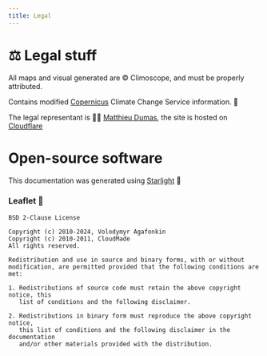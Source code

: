 ```yaml
---
title: Legal
---
```


# ⚖️ Legal stuff

All maps and visual generated are © Climoscope, and must be properly attributed.

Contains modified [Copernicus](https://www.copernicus.eu/en) Climate Change Service information. 🙏

The legal representant is 🙋‍♂️ [Matthieu Dumas](mailto:climoscope@gmail.com), the site is hosted on [Cloudflare](https://www.cloudflare.com/)

# Open-source software

This documentation was generated using [Starlight](https://starlight.astro.build/) 🙏

### Leaflet 🙏

```
BSD 2-Clause License

Copyright (c) 2010-2024, Volodymyr Agafonkin
Copyright (c) 2010-2011, CloudMade
All rights reserved.

Redistribution and use in source and binary forms, with or without
modification, are permitted provided that the following conditions are met:

1. Redistributions of source code must retain the above copyright notice, this
   list of conditions and the following disclaimer.

2. Redistributions in binary form must reproduce the above copyright notice,
   this list of conditions and the following disclaimer in the documentation
   and/or other materials provided with the distribution.
```
